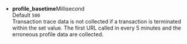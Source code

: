 -   **profile_basetime**<span class='type'>Millisecond</span><br/>
    Default `500`<br/>
    Transaction trace data is not collected if a transaction is terminated within the set value. The first URL called in every 5 minutes and the erroneous profile data are collected.
